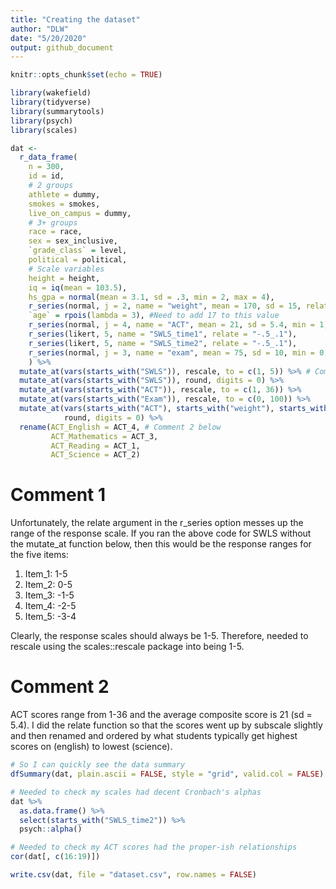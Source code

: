 ```yaml
---
title: "Creating the dataset"
author: "DLW"
date: "5/20/2020"
output: github_document
---
```


```r
knitr::opts_chunk$set(echo = TRUE)

library(wakefield)
library(tidyverse)
library(summarytools)
library(psych)
library(scales)
```

```r
dat <-
  r_data_frame(
    n = 300,
    id = id,
    # 2 groups
    athlete = dummy,
    smokes = smokes,
    live_on_campus = dummy,
    # 3+ groups
    race = race, 
    sex = sex_inclusive,
    `grade_class` = level,
    political = political,
    # Scale variables
    height = height,
    iq = iq(mean = 103.5),
    hs_gpa = normal(mean = 3.1, sd = .3, min = 2, max = 4),
    r_series(normal, j = 2, name = "weight", mean = 170, sd = 15, relate = "+5_5"),
    `age` = rpois(lambda = 3), #Need to add 17 to this value
    r_series(normal, j = 4, name = "ACT", mean = 21, sd = 5.4, min = 1, max = 36, relate = "+.3_6"),
    r_series(likert, 5, name = "SWLS_time1", relate = "-.5_.1"),
    r_series(likert, 5, name = "SWLS_time2", relate = "-.5_.1"),
    r_series(normal, j = 3, name = "exam", mean = 75, sd = 10, min = 0, max = 100, relate = "+5_5")
    ) %>%
  mutate_at(vars(starts_with("SWLS")), rescale, to = c(1, 5)) %>% # Comment 1 below
  mutate_at(vars(starts_with("SWLS")), round, digits = 0) %>% 
  mutate_at(vars(starts_with("ACT")), rescale, to = c(1, 36)) %>% 
  mutate_at(vars(starts_with("Exam")), rescale, to = c(0, 100)) %>% 
  mutate_at(vars(starts_with("ACT"), starts_with("weight"), starts_with("Exam")), 
            round, digits = 0) %>%
  rename(ACT_English = ACT_4, # Comment 2 below
         ACT_Mathematics = ACT_3,
         ACT_Reading = ACT_1,
         ACT_Science = ACT_2)
```

# Comment 1

Unfortunately, the relate argument in the r_series option messes up the range of the response scale. If you ran the above code for SWLS without the mutate_at function below, then this would be the response ranges for the five items:

1. Item_1: 1-5
2. Item_2: 0-5
3. Item_3: -1-5
4. Item_4: -2-5
5. Item_5: -3-4

Clearly, the response scales should always be 1-5. Therefore, needed to rescale using the scales::rescale package into being 1-5. 

# Comment 2

ACT scores range from 1-36 and the average composite score is 21 (sd = 5.4). I did the relate function so that the scores went up by subscale slightly and then renamed and ordered by what students typically get highest scores on (english) to lowest (science). 

```r
# So I can quickly see the data summary
dfSummary(dat, plain.ascii = FALSE, style = "grid", valid.col = FALSE)
```

```r
# Needed to check my scales had decent Cronbach's alphas
dat %>%
  as.data.frame() %>%
  select(starts_with("SWLS_time2")) %>%
  psych::alpha()

# Needed to check my ACT scores had the proper-ish relationships
cor(dat[, c(16:19)])
```

```r
write.csv(dat, file = "dataset.csv", row.names = FALSE)
```



